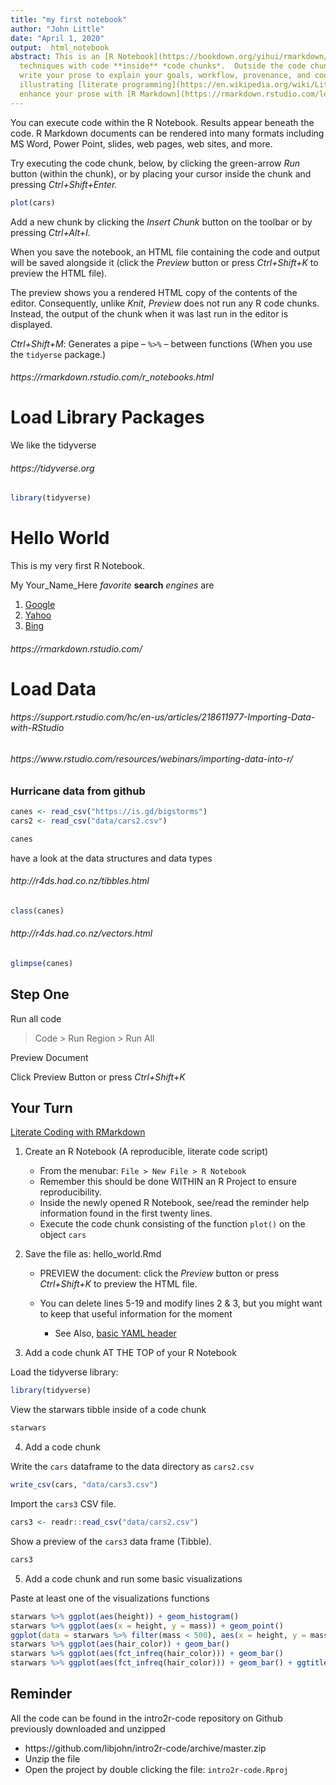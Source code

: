 ```yaml
---
title: "my first notebook"
author: "John Little"
date: "April 1, 2020"
output:  html_notebook
abstract: This is an [R Notebook](https://bookdown.org/yihui/rmarkdown/notebook.html)
  techniques with code **inside** *code chunks*.  Outside the code chunks you can
  write your prose to explain your goals, workflow, provenance, and code.  You can
  illustrating [literate programming](https://en.wikipedia.org/wiki/Literate_programming)
  enhance your prose with [R Markdown](https://rmarkdown.rstudio.com/lesson-1.html)).
---
```


<p>

You can execute code within the R Notebook. Results appear beneath the code.  R Markdown documents can be rendered into many formats including MS Word, Power Point, slides, web pages, web sites, and more. 

Try executing the code chunk, below, by clicking the green-arrow *Run* button (within the chunk), or by placing your cursor inside the chunk and pressing *Ctrl+Shift+Enter.*


```r
plot(cars)
```

Add a new chunk by clicking the *Insert Chunk* button on the toolbar or by pressing *Ctrl+Alt+I*.

When you save the notebook, an HTML file containing the code and output will be saved alongside it (click the *Preview* button or press *Ctrl+Shift+K* to preview the HTML file).

The preview shows you a rendered HTML copy of the contents of the editor. Consequently, unlike *Knit*, *Preview* does not run any R code chunks. Instead, the output of the chunk when it was last run in the editor is displayed.

*Ctrl+Shift+M*:  Generates a pipe -- ` %>% ` -- between functions (When you use the `tidyerse` package.)

###### https://rmarkdown.rstudio.com/r_notebooks.html

# Load Library Packages 

We like the tidyverse

###### https://tidyverse.org

```r
library(tidyverse)
```



# Hello World

This is my very first R Notebook.  

My Your_Name_Here *favorite* **search** *engines* are 

1. [Google](http://google.com)
3. [Yahoo](http://yahoo.com)
2. [Bing](http://bing.com)

###### https://rmarkdown.rstudio.com/

# Load Data

###### https://support.rstudio.com/hc/en-us/articles/218611977-Importing-Data-with-RStudio
###### https://www.rstudio.com/resources/webinars/importing-data-into-r/

### Hurricane data from github

```r
canes <- read_csv("https://is.gd/bigstorms")
cars2 <- read_csv("data/cars2.csv")
```

```r
canes
```

have a look at the data structures and data types

###### http://r4ds.had.co.nz/tibbles.html

```r
class(canes)
```

###### http://r4ds.had.co.nz/vectors.html

```r
glimpse(canes)
```


## Step One

Run all code

> Code > Run Region > Run All

Preview Document

Click Preview Button or press *Ctrl+Shift+K* 


## Your Turn

[Literate Coding with RMarkdown](https://rmarkdown.rstudio.com/lesson-1.html)

1. Create an R Notebook  (A reproducible, literate code script)

    - From the menubar:  `File > New File > R Notebook`      
    - Remember this should be done WITHIN an R Project to ensure reproducibility.
    - Inside the newly opened R Notebook, see/read the reminder help information found in the first twenty lines.
    - Execute the code chunk consisting of the function `plot()` on the object `cars`
 
2. Save the file as:  hello_world.Rmd

    - PREVIEW the document:  click the *Preview* button or press *Ctrl+Shift+K* to preview the HTML file.
    - You can delete lines 5-19 and modify lines 2 & 3, but you might want to keep that useful information for the moment 
    
        - See Also, [basic YAML header](https://bookdown.org/yihui/rmarkdown/html-document.html)

3. Add a code chunk  AT THE TOP of your R Notebook

Load the tidyverse library:  
    
```r
library(tidyverse)
```
    
View the starwars tibble inside of a code chunk

```r
starwars
```



4. Add a code chunk

Write the `cars` dataframe to the data directory as `cars2.csv` 

```r
write_csv(cars, "data/cars3.csv")
```


Import the `cars3` CSV file.

```r
cars3 <- readr::read_csv("data/cars2.csv")
```        

Show a preview of the `cars3` data frame (Tibble).

```r
cars3
```


5. Add a code chunk and run some basic visualizations

Paste at least one of the visualizations functions 

```r
starwars %>% ggplot(aes(height)) + geom_histogram()
starwars %>% ggplot(aes(x = height, y = mass)) + geom_point()
ggplot(data = starwars %>% filter(mass < 500), aes(x = height, y = mass)) + geom_point()
starwars %>% ggplot(aes(hair_color)) + geom_bar()
starwars %>% ggplot(aes(fct_infreq(hair_color))) + geom_bar()
starwars %>% ggplot(aes(fct_infreq(hair_color))) + geom_bar() + ggtitle("Hair Color Frequency of Star Wars Characters")
```


## Reminder

All the code can be found in the intro2r-code repository on Github previously downloaded and unzipped

- https://github.com/libjohn/intro2r-code/archive/master.zip
- Unzip the file
- Open the project by double clicking the file: `intro2r-code.Rproj`